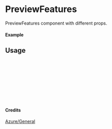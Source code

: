
<Meta of={PreviewFeatures} title="Azure/General/PreviewFeatures" />

# PreviewFeatures

PreviewFeatures component with different props.

#### Example

<Canvas of={PreviewFeatures.Primary} />

## Usage

```ts
import { PreviewFeatures } from "yadl-ui";

const Example = () => {
  return (
      <PreviewFeatures />
  );
};

export default Example;
```

#### Credits
[Azure/General](https://learn.microsoft.com/en-us/azure/architecture/icons/)

